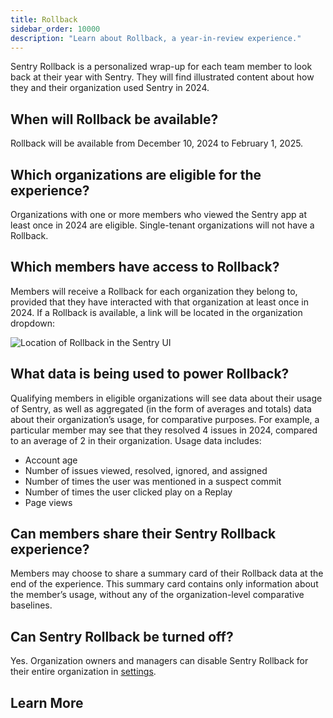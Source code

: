 ```yaml
---
title: Rollback
sidebar_order: 10000
description: "Learn about Rollback, a year-in-review experience."
---
```


Sentry Rollback is a personalized wrap-up for each team member to look back at their year with Sentry. They will find illustrated content about how they and their organization used Sentry in 2024.

## When will Rollback be available?

Rollback will be available from December 10, 2024 to February 1, 2025.

## Which organizations are eligible for the experience?

Organizations with one or more members who viewed the Sentry app at least once in 2024 are eligible. Single-tenant organizations will not have a Rollback.

## Which members have access to Rollback?

Members will receive a Rollback for each organization they belong to, provided that they have interacted with that organization at least once in 2024. If a Rollback is available, a link will be located in the organization dropdown:

![Location of Rollback in the Sentry UI](./img/rollback-location.png)

## What data is being used to power Rollback?

Qualifying members in eligible organizations will see data about their usage of  Sentry, as well as aggregated (in the form of averages and totals) data about their organization’s usage, for comparative purposes. For example, a particular member may see that they resolved 4 issues in 2024, compared to an average of 2 in their organization. Usage data includes:

- Account age
- Number of issues viewed, resolved, ignored, and assigned
- Number of times the user was mentioned in a suspect commit
- Number of times the user clicked play on a Replay
- Page views

## Can members share their Sentry Rollback experience?

Members may choose to share a summary card of their Rollback data at the end of the experience. This summary card contains only information about the member’s usage, without any of the organization-level comparative baselines.

## Can Sentry Rollback be turned off?

 Yes. Organization owners and managers can disable Sentry Rollback for their entire organization in [settings](https://sentry.io/settings/organization/).

## Learn More

<PageGrid />
